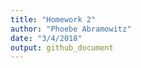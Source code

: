 ```yaml
---
title: "Homework 2"
author: "Phoebe Abramowitz"
date: "3/4/2018"
output: github_document
---
```

```r

```